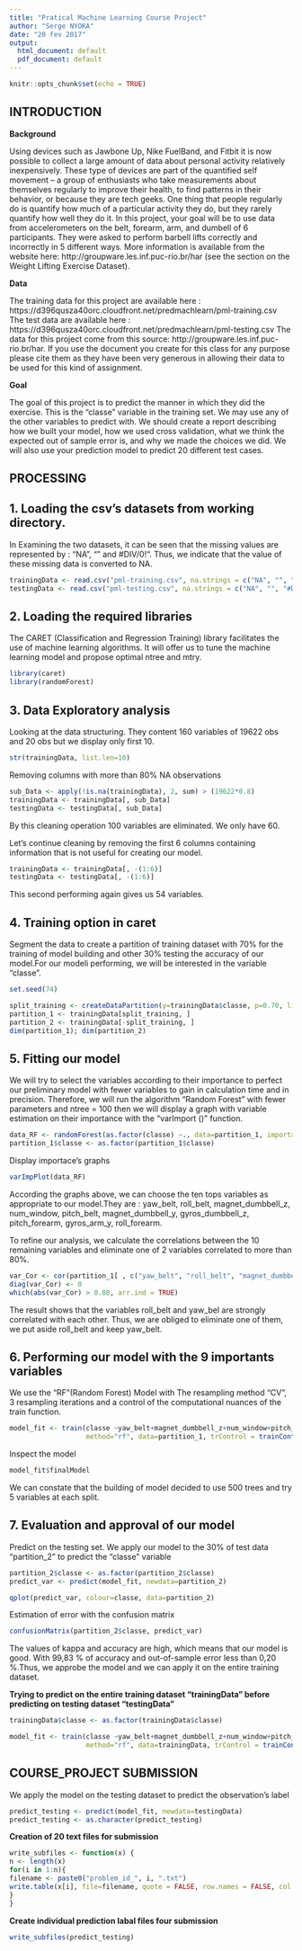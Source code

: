 ---
title: "Pratical Machine Learning Course Project"
author: "Serge NYOKA"
date: "20 fev 2017"
output:
  html_document: default
  pdf_document: default
---

```{r setup, include=FALSE}
knitr::opts_chunk$set(echo = TRUE)
```



## INTRODUCTION

**Background**

Using devices such as Jawbone Up, Nike FuelBand, and Fitbit it is now possible to collect a large amount of data about personal activity relatively inexpensively. These type of devices are part of the quantified self movement – a group of enthusiasts who take measurements about themselves regularly to improve their health, to find patterns in their behavior, or because they are tech geeks. One thing that people regularly do is quantify how much of a particular activity they do, but they rarely quantify how well they do it. In this project, your goal will be to use data from accelerometers on the belt, forearm, arm, and dumbell of 6 participants. They were asked to perform barbell lifts correctly and incorrectly in 5 different ways. More information is available from the website here: http://groupware.les.inf.puc-rio.br/har (see the section on the Weight Lifting Exercise Dataset).

**Data**

The training data for this project are available here : https://d396qusza40orc.cloudfront.net/predmachlearn/pml-training.csv
The test data are available here : https://d396qusza40orc.cloudfront.net/predmachlearn/pml-testing.csv
The data for this project come from this source: http://groupware.les.inf.puc-rio.br/har. If you use the document you create for this class for any purpose please cite them as they have been very generous in allowing their data to be used for this kind of assignment.

**Goal**

The goal of this project is to predict the manner in which they did the exercise. This is the "classe" variable in the training set. We may use any of the other variables to predict with. We should create a report describing how we built your model, how we used cross validation, what we think the expected out of sample error is, and why we made the choices we did. We will also use your prediction model to predict 20 different test cases.



## PROCESSING

## 1. Loading the csv's datasets from working directory.

In Examining the two datasets, it can be seen that the missing values are represented by : "NA", "" and #DIV/0!". 
Thus, we indicate that the value of these missing data is converted to NA.

```{r}

trainingData <- read.csv("pml-training.csv", na.strings = c("NA", "", "#DIV/0!"), stringsAsFactors = F)
testingData <- read.csv("pml-testing.csv", na.strings = c("NA", "", "#DIV/0!"), stringsAsFactors = F)
```



## 2. Loading the required libraries

The CARET (Classification and Regression Training) library facilitates the use of machine learning algorithms. 
It will offer us to tune the machine learning model and propose optimal ntree and mtry.


```{r eval=TRUE}
library(caret) 
library(randomForest)
```



## 3. Data Exploratory analysis

Looking at the data structuring. They content 160 variables of 19622 obs and 20 obs but we display only first 10.

```{r}
str(trainingData, list.len=10)
```


Removing columns with more than 80% NA observations
```{r}
sub_Data <- apply(!is.na(trainingData), 2, sum) > (19622*0.8)
trainingData <- trainingData[, sub_Data]
testingData <- testingData[, sub_Data]
```
By this cleaning operation 100 variables are eliminated. We only have 60.


Let's continue cleaning by removing the first 6 columns containing information that is not useful for creating our model.
```{r}
trainingData <- trainingData[, -(1:6)]
testingData <- testingData[, -(1:6)]
```
This second performing again gives us 54 variables.



## 4. Training option in caret

Segment the data to create a partition of training dataset with 70% for the training of model building and other 30% testing the accuracy of our model.For our modeli performing, we will be interested in the variable "classe".

```{r}
set.seed(74)

split_training <- createDataPartition(y=trainingData$classe, p=0.70, list = FALSE)
partition_1 <- trainingData[split_training, ]
partition_2 <- trainingData[-split_training, ]
dim(partition_1); dim(partition_2)
```
 
 
 
 
## 5. Fitting our model

We will try to select the variables according to their importance to perfect our preliminary model with fewer variables to gain in
calculation time and in precision. Therefore, we will run the algorithm "Random Forest" with fewer parameters and ntree = 100 then 
we will display a graph with variable estimation on their importance with the "varImport ()" function.


```{r}
data_RF <- randomForest(as.factor(classe) ~., data=partition_1, importance=TRUE, ntree=100)
partition_1$classe <- as.factor(partition_1$classe)
```

Display importace's graphs


```{r}
varImpPlot(data_RF)
```
According the graphs above, we can choose the ten tops variables as appropriate to our model.They are : yaw_belt, roll_belt, magnet_dumbbell_z, num_window, pitch_belt, magnet_dumbbell_y, gyros_dumbbell_z, pitch_forearm, gyros_arm_y, roll_forearm.

To refine our analysis, we calculate the correlations between the 10 remaining variables and eliminate one of 2 variables correlated to more than 80%.


```{r}
var_Cor <- cor(partition_1[ , c("yaw_belt", "roll_belt", "magnet_dumbbell_z", "num_window", "pitch_belt", "magnet_dumbbell_y", "gyros_dumbbell_z", "pitch_forearm", "gyros_arm_y", "roll_forearm")]) 
diag(var_Cor) <- 0
which(abs(var_Cor) > 0.80, arr.ind = TRUE)
```
The result shows that the variables roll_belt and yaw_bel are strongly correlated with each other. Thus, we are obliged to eliminate one of them, we put aside roll_belt and keep yaw_belt.
 

## 6. Performing our model with the 9 importants variables

We use the "RF"(Random Forest) Model with The resampling method "CV", 3 resampling iterations and a control of the computational nuances of the train function.

```{r}
model_fit <- train(classe ~yaw_belt+magnet_dumbbell_z+num_window+pitch_belt+magnet_dumbbell_y+gyros_dumbbell_z+pitch_forearm+gyros_arm_y+roll_forearm, 
                   method="rf", data=partition_1, trControl = trainControl(method = "cv", number = 3), verboseIter=F)
```


Inspect the model

```{r}
model_fit$finalModel
```
We can constate that the building of model decided to use 500 trees and try 5 variables at each split.




## 7. Evaluation and approval of our model

Predict on the testing set. We apply our model to the 30% of test data "partition_2" to predict the "classe" variable

```{r}
partition_2$classe <- as.factor(partition_2$classe)
predict_var <- predict(model_fit, newdata=partition_2)
```

```{r}
qplot(predict_var, colour=classe, data=partition_2)
```


Estimation of error with the confusion matrix

```{r}
confusionMatrix(partition_2$classe, predict_var)
```
The values of kappa and accuracy are high, which means that our model is good.  With  99,83 % of accuracy and out-of-sample error 
less than 0,20 %.Thus, we approbe the model and we can apply it on the entire training dataset.


**Trying to predict on the entire training dataset "trainingData" before predicting on testing dataset "testingData"**
```{r}
trainingData$classe <- as.factor(trainingData$classe)

model_fit <- train(classe ~yaw_belt+magnet_dumbbell_z+num_window+pitch_belt+magnet_dumbbell_y+gyros_dumbbell_z+pitch_forearm+gyros_arm_y+roll_forearm,
                   method="rf", data=trainingData, trControl = trainControl(method = "cv"), number = 3, verboseIter=F)
```



 
## COURSE_PROJECT SUBMISSION

We apply the model on the testing dataset to predict the observation's label 

```{r}
predict_testing <- predict(model_fit, newdata=testingData)
predict_testing <- as.character(predict_testing)
```



**Creation of 20 text files for submission**

```{r}
write_subfiles <- function(x) {
n <- length(x)
for(i in 1:n){
filename <- paste0("problem_id_", i, ".txt")
write.table(x[i], file=filename, quote = FALSE, row.names = FALSE, col.names = FALSE)
}
}
```



**Create individual prediction labal files four submission**

```{r}
write_subfiles(predict_testing)
```


